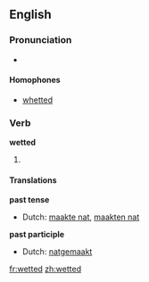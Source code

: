 ==English==

===Pronunciation===
*{{IPA|/'wεtəd/}}

====Homophones====
*[[whetted]]

===Verb===
'''wetted'''

# {{past of| to [[wet]]}}

====Translations====
'''past tense'''
*Dutch: [[maakte nat]], [[maakten nat]]
'''past participle'''
*Dutch: [[natgemaakt]]

[[fr:wetted]]
[[zh:wetted]]